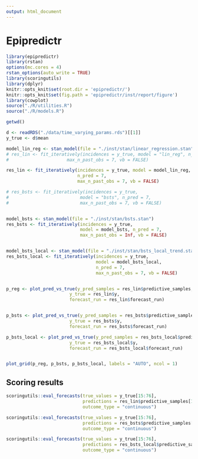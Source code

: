 ```yaml
---
output: html_document
---
```



# Epipredictr

```r
library(epipredictr)
library(rstan)
options(mc.cores = 4)
rstan_options(auto_write = TRUE)
library(scoringutils)
library(dplyr)
knitr::opts_knit$set(root.dir = 'epipredictr/')
knitr::opts_knit$set(fig.path = 'epipredictr/inst/report/figure')
library(cowplot)
source("./R/utilities.R")
source("./R/models.R")
```

```r
getwd()
```



```r
d <- readRDS("./data/time_varying_params.rds")[[1]]
y_true <- d$mean

```


```r
model_lin_reg <- stan_model(file = "./inst/stan/linear_regression.stan")
# res_lin <- fit_iteratively(incidences = y_true, model = "lin_reg", n_pred = 7, 
# 					   max_n_past_obs = 7, vb = FALSE)

res_lin <- fit_iteratively(incidences = y_true, model = model_lin_reg, 
						   n_pred = 7, 
 					       max_n_past_obs = 7, vb = FALSE)

# res_bsts <- fit_iteratively(incidences = y_true, 
# 							model = "bsts", n_pred = 7, 
# 							max_n_past_obs = 7, vb = FALSE)


model_bsts <- stan_model(file = "./inst/stan/bsts.stan")
res_bsts <- fit_iteratively(incidences = y_true, 
							model = model_bsts, n_pred = 7, 
							max_n_past_obs = Inf, vb = FALSE)


model_bsts_local <- stan_model(file = "./inst/stan/bsts_local_trend.stan")
res_bsts_local <- fit_iteratively(incidences = y_true, 
								  model = model_bsts_local, 
								  n_pred = 7, 
								  max_n_past_obs = 7, vb = FALSE)



```

```r
p_reg <- plot_pred_vs_true(y_pred_samples = res_lin$predictive_samples, 
						y_true = res_lin$y, 
						forecast_run = res_lin$forecast_run)


p_bsts <- plot_pred_vs_true(y_pred_samples = res_bsts$predictive_samples, 
						y_true = res_bsts$y, 
						forecast_run = res_bsts$forecast_run)

p_bsts_local <- plot_pred_vs_true(y_pred_samples = res_bsts_local$predictive_samples, 
						y_true = res_bsts_local$y, 
						forecast_run = res_bsts_local$forecast_run)


plot_grid(p_reg, p_bsts, p_bsts_local, labels = "AUTO", ncol = 1)
```

## Scoring results
```r
scoringutils::eval_forecasts(true_values = y_true[15:76], 
							 predictions = res_lin$predictive_samples[15:76, ], 
							 outcome_type = "continuous")

scoringutils::eval_forecasts(true_values = y_true[15:76], 
							 predictions = res_bsts$predictive_samples[15:76, ], 
							 outcome_type = "continuous")

scoringutils::eval_forecasts(true_values = y_true[15:76], 
							 predictions = res_bsts_local$predictive_samples[15:76, ], 
							 outcome_type = "continuous")

```



